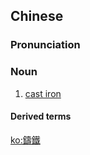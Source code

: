 {{also|铸铁}}
==Chinese==
{{zh-forms|s=铸铁}}

===Pronunciation===
{{zh-pron
|m=zhùtiě
|c=zyu3 tit3
|mn=qz,tw,xm,zz:chù-thih
|cat=n
}}

===Noun===
{{zh-noun}}

# [[cast iron]]

====Derived terms====
{{zh-der|可鍛鑄鐵}}

[[ko:鑄鐵]]